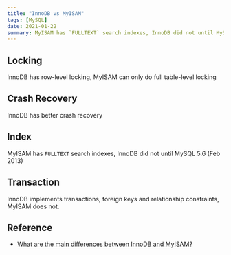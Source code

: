 ```yaml
---
title: "InnoDB vs MyISAM"
tags: [MySQL]
date: 2021-01-22
summary: MyISAM has `FULLTEXT` search indexes, InnoDB did not until MySQL 5.
---
```


## Locking

InnoDB has row-level locking, MyISAM can only do full table-level locking

## Crash Recovery

InnoDB has better crash recovery

## Index

MyISAM has `FULLTEXT` search indexes, InnoDB did not until MySQL 5.6 (Feb 2013)

## Transaction

InnoDB implements transactions, foreign keys and relationship constraints,
MyISAM does not.

## Reference

- [What are the main differences between InnoDB and MyISAM?](https://dba.stackexchange.com/questions/1/what-are-the-main-differences-between-innodb-and-myisam)